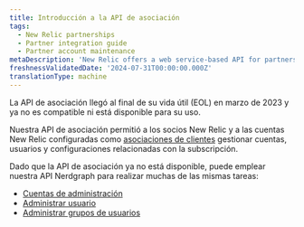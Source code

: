```yaml
---
title: Introducción a la API de asociación
tags:
  - New Relic partnerships
  - Partner integration guide
  - Partner account maintenance
metaDescription: 'New Relic offers a web service-based API for partners to create, edit, upgrade, downgrade, and cancel New Relic accounts on behalf of their customers.'
freshnessValidatedDate: '2024-07-31T00:00:00.000Z'
translationType: machine
---
```


<Callout variant="important" title="AVISO EOL">
  La API de asociación llegó al final de su vida útil (EOL) en marzo de 2023 y ya no es compatible ni está disponible para su uso.
</Callout>

Nuestra API de asociación permitió a los socios New Relic y a las cuentas New Relic configuradas como [asociaciones de clientes](/docs/new-relic-partnerships/partner-integration-guide/partner-account-maintenance/partnership-accounts-users-subscriptions/#partnerships) gestionar cuentas, usuarios y configuraciones relacionadas con la subscripción.

Dado que la API de asociación ya no está disponible, puede emplear nuestra API Nerdgraph para realizar muchas de las mismas tareas:

* [Cuentas de administración](/docs/apis/nerdgraph/examples/manage-accounts-nerdgraph)
* [Administrar usuario](/docs/apis/nerdgraph/examples/nerdgraph-manage-users)
* [Administrar grupos de usuarios](/docs/apis/nerdgraph/examples/nerdgraph-manage-groups)